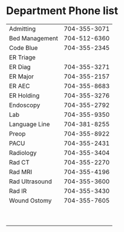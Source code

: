 # Department Phone list

|                |              |
|----------------|--------------|
| Admitting      | 704-355-3071 |
| Bed Management | 704-512-6360 |
| Code Blue      | 704-355-2345 |
| ER Triage      |              |
| ER Diag        | 704-355-3271 |
| ER Major       | 704-355-2157 |
| ER AEC         | 704-355-8683 |
| ER Holding     | 704-355-3276 |
| Endoscopy      | 704-355-2792 |
| Lab            | 704-355-9350 |
| Language Line  | 704-381-8255 |
| Preop          | 704-355-8922 |
| PACU           | 704-355-2431 |
| Radiology      | 704-355-3404 |
| Rad CT         | 704-355-2270 |
| Rad MRI        | 704-355-4196 |
| Rad Ultrasound | 704-355-3600 |
| Rad IR         | 704-355-3430 |
| Wound Ostomy   | 704-355-7605 |
|                |              |
|                |              |
|                |              |
|                |              |
|                |              |
|                |              |
|                |              |
|                |              |
|                |              |
